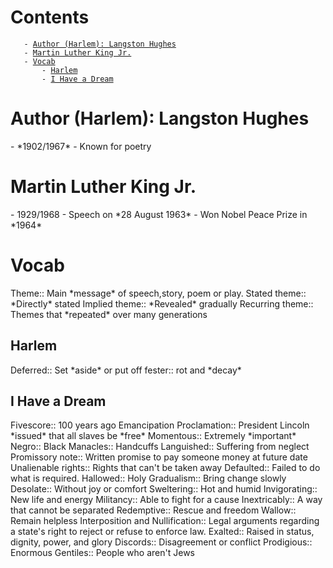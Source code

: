 = Contents =
    - [[#Author (Harlem): Langston Hughes|Author (Harlem): Langston Hughes]]
    - [[#Martin Luther King Jr.|Martin Luther King Jr.]]
    - [[#Vocab|Vocab]]
        - [[#Vocab#Harlem|Harlem]]
        - [[#Vocab#I Have a Dream|I Have a Dream]]

= Author (Harlem): Langston Hughes =
- *1902/1967*
- Known for poetry

= Martin Luther King Jr. =
- 1929/1968
- Speech on *28 August 1963*
- Won Nobel Peace Prize in *1964*

= Vocab =
Theme:: Main *message* of speech,story, poem or play.
Stated theme:: *Directly* stated
Implied theme:: *Revealed* gradually
Recurring theme:: Themes that *repeated* over many generations

== Harlem ==
Deferred:: Set *aside* or put off
fester:: rot and *decay*

== I Have a Dream ==
Fivescore:: 100 years ago
Emancipation Proclamation:: President Lincoln *issued* that all slaves be *free*
Momentous:: Extremely *important*
Negro:: Black
Manacles:: Handcuffs
Languished:: Suffering from neglect
Promissory note:: Written promise to pay someone money at future date
Unalienable rights:: Rights that can't be taken away
Defaulted:: Failed to do what is required.
Hallowed:: Holy
Gradualism:: Bring change slowly
Desolate:: Without joy or comfort
Sweltering:: Hot and humid
Invigorating:: New life and energy
Militancy:: Able to fight for a cause
Inextricably:: A way that cannot be separated
Redemptive:: Rescue and freedom
Wallow:: Remain helpless
Interposition and Nullification:: Legal arguments regarding a state's right to reject or refuse to enforce law.
Exalted:: Raised in status, dignity, power, and glory
Discords:: Disagreement or conflict
Prodigious:: Enormous
Gentiles:: People who aren't Jews
